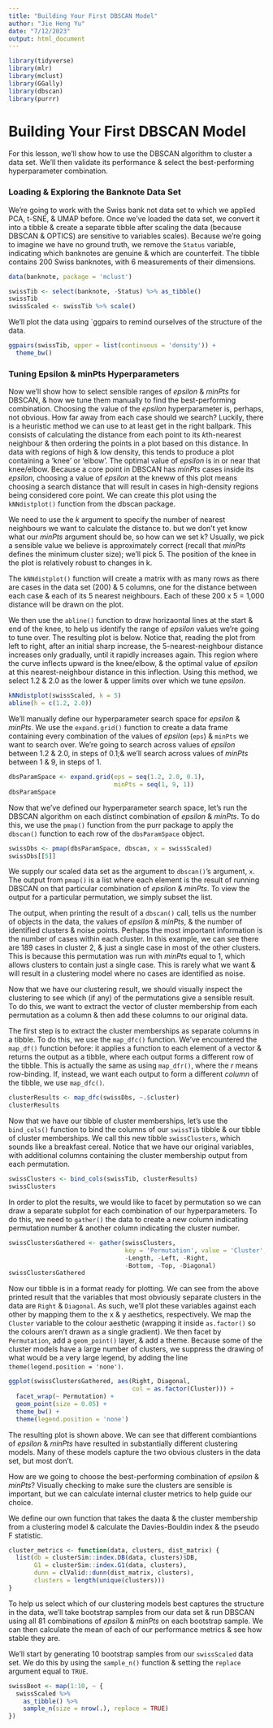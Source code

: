 ```yaml
---
title: "Building Your First DBSCAN Model"
author: "Jie Heng Yu"
date: "7/12/2023"
output: html_document
---
```



```r
library(tidyverse)
library(mlr)
library(mclust)
library(GGally)
library(dbscan)
library(purrr)
```


# Building Your First DBSCAN Model

For this lesson, we'll show how to use the DBSCAN algorithm to cluster a data set. We'll then validate its performance & select the best-performing hyperparameter combination.


### Loading & Exploring the Banknote Data Set

We're going to work with the Swiss bank not data set to which we applied PCA, t-SNE, & UMAP before. Once we've loaded the data set, we convert it into a tibble & create a separate tibble after scaling the data (because DBSCAN & OPTICS) are sensitive to variables scales). Because we're going to imagine we have no ground truth, we remove the `Status` variable, indicating which banknotes are genuine & which are counterfeit. The tibble contains 200 Swiss banknotes, with 6 measurements of their dimensions.

```r
data(banknote, package = 'mclust')

swissTib <- select(banknote, -Status) %>% as_tibble()
swissTib
swissScaled <- swissTib %>% scale()
```

We'll plot the data using `ggpairs to remind ourselves of the structure of the data.

```r
ggpairs(swissTib, upper = list(continuous = 'density')) +
  theme_bw()
```


### Tuning Epsilon & minPts Hyperparameters

Now we'll show how to select sensible ranges of *epsilon* & *minPts* for DBSCAN, & how we tune them manually to find the best-performing combination. Choosing the value of the *epsilon* hyperparameter is, perhaps, not obvious. How far away from each case should we search? Luckily, there is a heuristic method we can use to at least get in the right ballpark. This consists of calculating the distance from each point to its *k*th-nearest neighbour & then ordering the points in a plot based on this distance. In data with regions of high & low density, this tends to produce a plot containing a 'knee' or 'elbow'. The optimal value of *epsilon* is in or near that knee/elbow. Because a core point in DBSCAN has *minPts* cases inside its *epsilon*, choosing a value of *epsilon* at the kneww of this plot means choosing a search distance that will result in cases in high-density regions being considered core point. We can create this plot using the `kNNdistplot()` function from the dbscan package.

We need to use the *k* argument to specify the number of nearest neighbours we want to calculate the distance to. but we don't yet know what our *minPts* argument should be, so how can we set k? Usually, we pick a sensible value we believe is approximately correct (recall that *minPts* defines the minimum cluster size); we'll pick 5. The position of the knee in the plot is relatively robust to changes in k.

The `kNNdistplot()` function will create a matrix with as many rows as there are cases in the data set (200) & 5 columns, one for the distance between each case & each of its 5 nearest neighbours. Each of these 200 x 5 = 1,000 distance will be drawn on the plot. 

We then use the `abline()` function to draw horizaontal lines at the start & end of the knee, to help us identify the range of *epsilon* values we're going to tune over. The resulting plot is below. Notice that, reading the plot from left to right, after an initial sharp increase, the 5-nearest-neighbour distance increases only gradually, until it rapidly increases again. This region where the curve inflects upward is the knee/elbow, & the optimal value of *epsilon* at this nearest-neighbour distance in this inflection. Using this method, we select 1.2 & 2.0 as the lower & upper limits over which we tune *epsilon*.

```r
kNNdistplot(swissScaled, k = 5)
abline(h = c(1.2, 2.0))
```

We'll manually define our hyperparameter search space for *epsilon* & *minPts*. We use the `expand.grid()` function to create a data frame containing every combination of the values of *epsilon* (`eps`) & `minPts` we want to search over. We're going to search across values of *epsilon* between 1.2 & 2.0, in steps of 0.1;& we'll search across values of *minPts* between 1 & 9, in steps of 1.

```r
dbsParamSpace <- expand.grid(eps = seq(1.2, 2.0, 0.1),
                             minPts = seq(1, 9, 1))
dbsParamSpace
```

Now that we've defined our hyperparameter search space, let's run the DBSCAN algorithm on each distinct combination of *epsilon* & *minPts*. To do this, we use the `pmap()` function from the purr package to apply the `dbscan()` function to each row of the `dbsParamSpace` object.

```r
swissDbs <- pmap(dbsParamSpace, dbscan, x = swissScaled)
swissDbs[[5]]
```

We supply our scaled data set as the argument to `dbscan()`'s argument, `x`. The output from `pmap()` is a list where each element is the result of running DBSCAN on that particular combination of *epsilon* & *minPts*. To view the output for a particular permutation, we simply subset the list.

The output, when printing the result of a `dbscan()` call, tells us the number of objects in the data, the values of *epsilon* & *minPts*, & the number of identified clusters & noise points. Perhaps the most important information is the number of cases within each cluster. In this example, we can see there are 189 cases in cluster 2, & just a single case in most of the other clusters. This is because this permutation was run with *minPts* equal to 1, which allows clusters to contain just a single case. This is rarely what we want & will result in a clustering model where no cases are identified as noise.

Now that we have our clustering result, we should visually inspect the clustering to see which (if any) of the permutations give a sensible result. To do this, we want to extract the vector of cluster membership from each permutation as a column & then add these columns to our original data.

The first step is to extract the cluster memberships as separate columns in a tibble. To do this, we use the `map_dfc()` function. We've encountered the `map_df()` function before: it applies a function to each element of a vector & returns the output as a tibble, where each output forms a different row of the tibble. This is actually the same as using `map_dfr()`, where the *r* means row-binding. If, instead, we want each output to form a different *column* of the tibble, we use `map_dfc()`.

```r
clusterResults <- map_dfc(swissDbs, ~.$cluster)
clusterResults
```

Now that we have our tibble of cluster memberships, let's use the `bind_cols()` function to bind the columns of our `swissTib` tibble & our tibble of cluster memberships. We call this new tibble `swissClusters`, which sounds like a breakfast cereal. Notice that we have our original variables, with additional columns containing the cluster membership output from each permutation.

```r
swissClusters <- bind_cols(swissTib, clusterResults)
swissClusters
```

In order to plot the results, we would like to facet by permutation so we can draw a separate subplot for each combination of our hyperparameters. To do this, we need to `gather()` the data to create a new column indicating permutation number & another column indicating the cluster number.

```r
swissClustersGathered <- gather(swissClusters,
                                key = 'Permutation', value = 'Cluster', 
                                -Length, -Left, -Right, 
                                -Bottom, -Top, -Diagonal)
swissClustersGathered
```

Now our tibble is in a format ready for plotting. We can see from the above printed result that the variables that most obviously separate clusters in the data are `Right` & `Diagonal`. As such, we'll plot these variables against each other by mapping them to the x & y aesthetics, respectively. We map the `Cluster` variable to the colour aesthetic (wrapping it inside `as.factor()` so the colours aren't drawn as a single gradient). We then facet by `Permutation`, add a `geom_point()` layer, & add a theme. Because some of the cluster models have a large number of clusters, we suppress the drawing of what would be a very large legend, by adding the line `theme(legend.position = 'none')`. 

```r
ggplot(swissClustersGathered, aes(Right, Diagonal,
                                  col = as.factor(Cluster))) +
  facet_wrap(~ Permutation) +
  geom_point(size = 0.05) +
  theme_bw() +
  theme(legend.position = 'none')
```

The resulting plot is shown above. We can see that different combiantions of *epsilon* & *minPts* have resulted in substantially different clustering models. Many of these models capture the two obvious clusters in the data set, but most don't.

How are we going to choose the best-performing combination of *epsilon* & *minPts*? Visually checking to make sure the clusters are sensible is important, but we can calculate internal cluster metrics to help guide our choice.

We define our own function that takes the daata & the cluster membership from a clustering model & calculate the Davies-Bouldin index & the pseudo F statistic. 
```r
cluster_metrics <- function(data, clusters, dist_matrix) {
  list(db = clusterSim::index.DB(data, clusters)$DB,
       G1 = clusterSim::index.G1(data, clusters),
       dunn = clValid::dunn(dist_matrix, clusters),
       clusters = length(unique(clusters)))
}
```

To help us select which of our clustering models best captures the structure in the data, we'll take bootstrap samples from our data set & run DBSCAN using all 81 combinations of *epsilon* & *minPts* on each bootstrap sample. We can then calculate the mean of each of our performance metrics & see how stable they are.

We'll start by generating 10 bootstrap samples from our `swissScaled` data set. We do this by using the `sample_n()` function & setting the `replace` argument equal to `TRUE`.

```r
swissBoot <- map(1:10, ~ {
  swissScaled %>%
    as_tibble() %>%
    sample_n(size = nrow(.), replace = TRUE)
})
```
